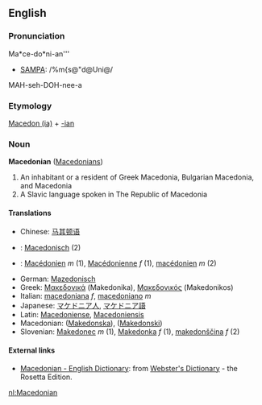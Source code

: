 ==English==
===Pronunciation===
Ma*ce-do*ni-an'''
*[[SAMPA]]: /%m{s@"d@Uni@/
MAH-seh-DOH-nee-a

===Etymology===
[[Macedonia|Macedon (ia)]] + [[-ian]]

=== Noun ===
'''Macedonian''' ([[Macedonians]])

#An inhabitant or a resident of Greek Macedonia, Bulgarian Macedonia, and Macedonia
#A Slavic language spoken in The Republic of Macedonia

====Translations====
*Chinese: [[马其顿语]]
*{{nl}}: [[Macedonisch]] (2)
*{{fr}}: [[Macédonien]] ''m'' (1), [[Macédonienne]] ''f'' (1), [[macédonien]] ''m'' (2)
*German: [[Mazedonisch]]
*Greek: [[Μακεδονικά]] (Makedonika), [[Μακεδονικός]] (Makedonikos)
*Italian: [[macedoniana]] ''f'', [[macedoniano]] ''m''
*Japanese: [[マケドニア人]], [[マケドニア語]]
*Latin: [[Macedoniense]], [[Macedoniensis]]
*Macedonian: ([[Makedonska]]), ([[Makedonski]])
*Slovenian: [[Makedonec]] ''m'' (1), [[Makedonka]] ''f'' (1), [[makedonščina]] ''f'' (2)

==== External links====
*[http://www.websters-online-dictionary.org/definition/Macedonian-english/ Macedonian - English Dictionary]: from [http://www.websters-online-dictionary.org/ Webster's Dictionary] - the Rosetta Edition.


[[nl:Macedonian]]